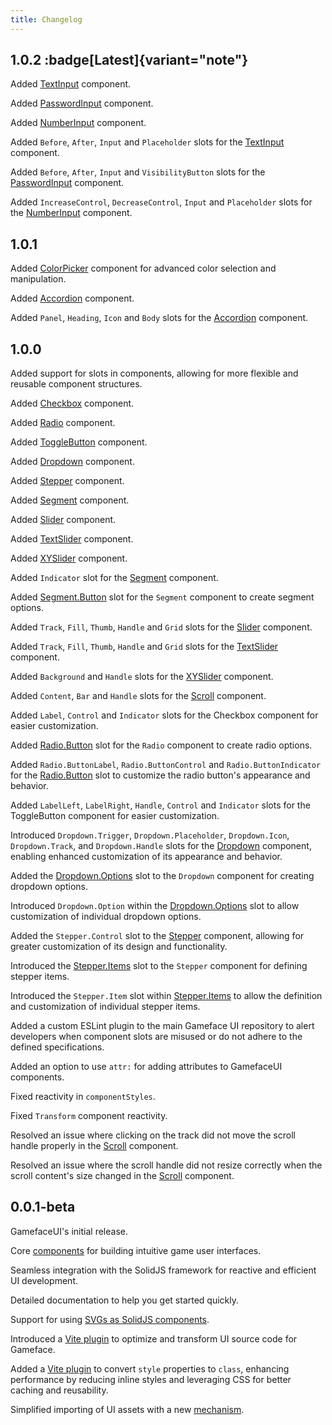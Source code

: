 ---
title: Changelog
---


## 1.0.2 :badge[Latest]{variant="note"}

<Badge text="New" variant="tip" size="small" /> Added [TextInput](/components/basic/text-input) component.

<Badge text="New" variant="tip" size="small" /> Added [PasswordInput](/components/basic/password-input) component.

<Badge text="New" variant="tip" size="small" /> Added [NumberInput](/components/basic/number-input) component.

<Badge text="Feature" variant="success" size="small" /> Added `Before`, `After`, `Input` and `Placeholder` slots for the [TextInput](/components/basic/text-input#slots) component.

<Badge text="Feature" variant="success" size="small" /> Added `Before`, `After`, `Input` and `VisibilityButton` slots for the [PasswordInput](/components/basic/password-input#slots) component.

<Badge text="Feature" variant="success" size="small" /> Added `IncreaseControl`, `DecreaseControl`, `Input` and `Placeholder` slots for the [NumberInput](/components/basic/number-input#slots) component.

## 1.0.1

<Badge text="New" variant="tip" size="small" /> Added [ColorPicker](/components/complex/color-picker) component for advanced color selection and manipulation.

<Badge text="New" variant="tip" size="small" /> Added [Accordion](/components/basic/accordion) component.

<Badge text="Feature" variant="success" size="small" /> Added `Panel`, `Heading`, `Icon` and `Body` slots for the [Accordion](/components/basic/accordion/#slots) component.

## 1.0.0

<Badge text="New" variant="tip" size="small" /> Added support for slots in components, allowing for more flexible and reusable component structures.

<Badge text="New" variant="tip" size="small" /> Added [Checkbox](/components/basic/checkbox) component.

<Badge text="New" variant="tip" size="small" /> Added [Radio](/components/basic/radio) component.

<Badge text="New" variant="tip" size="small" /> Added [ToggleButton](/components/basic/toggle-button) component.

<Badge text="New" variant="tip" size="small" /> Added [Dropdown](/components/basic/dropdown) component.

<Badge text="New" variant="tip" size="small" /> Added [Stepper](/components/basic/stepper) component.

<Badge text="New" variant="tip" size="small" /> Added [Segment](/components/basic/segment) component.

<Badge text="New" variant="tip" size="small" /> Added [Slider](/components/basic/slider) component.

<Badge text="New" variant="tip" size="small" /> Added [TextSlider](/components/basic/text-slider) component.

<Badge text="New" variant="tip" size="small" /> Added [XYSlider](/components/basic/xy-slider) component.

<Badge text="Feature" variant="success" size="small" /> Added `Indicator` slot for the [Segment](/components/basic/segment/#slots) component.

<Badge text="Feature" variant="success" size="small" /> Added [Segment.Button](/components/basic/segment-button) slot for the `Segment` component to create segment options.

<Badge text="Feature" variant="success" size="small" /> Added `Track`, `Fill`, `Thumb`, `Handle` and `Grid` slots for the [Slider](/components/basic/slider/#slots) component.

<Badge text="Feature" variant="success" size="small" /> Added `Track`, `Fill`, `Thumb`, `Handle` and `Grid` slots for the [TextSlider](/components/basic/text-slider/#slots) component.

<Badge text="Feature" variant="success" size="small" /> Added `Background` and `Handle` slots for the [XYSlider](/components/basic/xy-slider/#slots) component.

<Badge text="Feature" variant="success" size="small" /> Added `Content`, `Bar` and `Handle` slots for the [Scroll](/components/layout/scroll/#slots) component.

<Badge text="Feature" variant="success" size="small" /> Added `Label`, `Control` and `Indicator` slots for the Checkbox component for easier customization.

<Badge text="Feature" variant="success" size="small" /> Added [Radio.Button](/components/basic/radio-button) slot for the `Radio` component to create radio options.

<Badge text="Feature" variant="success" size="small" /> Added `Radio.ButtonLabel`, `Radio.ButtonControl` and `Radio.ButtonIndicator` for the [Radio.Button](/components/basic/radio-button#slots) slot to customize the radio button's appearance and behavior.

<Badge text="Feature" variant="success" size="small" /> Added `LabelLeft`, `LabelRight`, `Handle`, `Control` and `Indicator` slots for the ToggleButton component for easier customization.

<Badge text="Feature" variant="success" size="small" /> Introduced `Dropdown.Trigger`, `Dropdown.Placeholder`, `Dropdown.Icon`, `Dropdown.Track`, and `Dropdown.Handle` slots for the [Dropdown](/components/basic/dropdown#slots) component, enabling enhanced customization of its appearance and behavior.

<Badge text="Feature" variant="success" size="small" /> Added the [Dropdown.Options](/components/basic/dropdown-options) slot to the `Dropdown` component for creating dropdown options.

<Badge text="Feature" variant="success" size="small" /> Introduced `Dropdown.Option` within the [Dropdown.Options](/components/basic/dropdown-options#slots) slot to allow customization of individual dropdown options.

<Badge text="Feature" variant="success" size="small" /> Added the `Stepper.Control` slot to the [Stepper](/components/basic/stepper#slots) component, allowing for greater customization of its design and functionality.

<Badge text="Feature" variant="success" size="small" /> Introduced the [Stepper.Items](/components/basic/stepper-items) slot to the `Stepper` component for defining stepper items.

<Badge text="Feature" variant="success" size="small" /> Introduced the `Stepper.Item` slot within [Stepper.Items](/components/basic/stepper-items#slots) to allow the definition and customization of individual stepper items.

<Badge text="Feature" variant="success" size="small" /> Added a custom ESLint plugin to the main Gameface UI repository to alert developers when component slots are misused or do not adhere to the defined specifications.

<Badge text="Feature" variant="success" size="small" /> Added an option to use `attr:` for adding attributes to GamefaceUI components.

<Badge text="Fix" variant="danger" size="small" /> Fixed reactivity in `componentStyles`.

<Badge text="Fix" variant="danger" size="small" /> Fixed `Transform` component reactivity.

<Badge text="Fix" variant="danger" size="small" /> Resolved an issue where clicking on the track did not move the scroll handle properly in the [Scroll](/components/layout/scroll) component.

<Badge text="Fix" variant="danger" size="small" /> Resolved an issue where the scroll handle did not resize correctly when the scroll content's size changed in the [Scroll](/components/layout/scroll) component.

## 0.0.1-beta

<Badge text="New" variant="tip" size="small" /> GamefaceUI's initial release.

<Badge text="New" variant="tip" size="small" /> Core [components](/components) for building intuitive game user interfaces.

<Badge text="New" variant="tip" size="small" /> Seamless integration with the SolidJS framework for reactive and efficient UI development.

<Badge text="New" variant="tip" size="small" /> Detailed documentation to help you get started quickly.

<Badge text="Feature" variant="success" size="small" /> Support for using [SVGs as SolidJS components](/concepts/svg).

<Badge text="Feature" variant="success" size="small" /> Introduced a [Vite plugin](/concepts/plugins#vite-gameface-plugin) to optimize and transform UI source code for Gameface.

<Badge text="Feature" variant="success" size="small" /> Added a [Vite plugin](/concepts/plugins#vite-solid-style-to-css-plugin) to convert `style` properties to `class`, enhancing performance by reducing inline styles and leveraging CSS for better caching and reusability.

<Badge text="Feature" variant="success" size="small" /> Simplified importing of UI assets with a new [mechanism](/concepts/assets).
